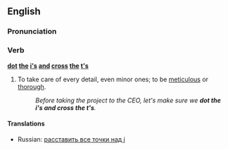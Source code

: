 ==English==

===Pronunciation===

{{audio|en-us-dot the i's and cross the t's.ogg|Audio (US)}}

===Verb===
'''[[dot]] [[the]] [[i]][['s]] [[and]] [[cross]] [[the]] [[t]][['s]]'''

# {{idiom}} To take care of every detail, even minor ones; to be [[meticulous]] or [[thorough]].
#: ''Before taking the project to the CEO, let's make sure we '''dot the i's and cross the t's'''.''

====Translations====
{{trans-top|Take care of every detail}}
{{trans-mid}}
* Russian: [[расставить все точки над i]]
{{trans-bottom}}